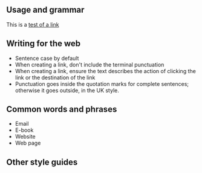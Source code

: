 ## Usage and grammar

This is a [test of a link]()

## Writing for the web

- Sentence case by default
- When creating a link, don't include the terminal punctuation
- When creating a link, ensure the text describes the action of clicking the link or the destination of the link
- Punctuation goes inside the quotation marks for complete sentences; otherwise it goes outside, in the UK style.

## Common words and phrases

- Email
- E-book
- Website
- Web page

## Other style guides